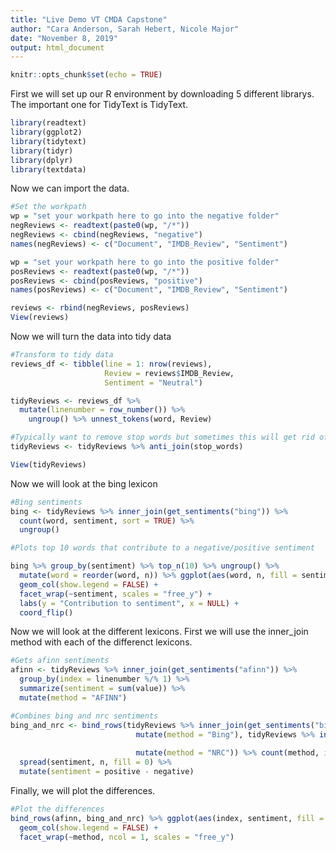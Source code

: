 ---
title: "Live Demo VT CMDA Capstone"
author: "Cara Anderson, Sarah Hebert, Nicole Major"
date: "November 8, 2019"
output: html_document
---

```{r setup, include=FALSE}
knitr::opts_chunk$set(echo = TRUE)
```

First we will set up our R environment by downloading 5 different librarys. The important one for TidyText is TidyText.
```{r}
library(readtext)
library(ggplot2)
library(tidytext)
library(tidyr)
library(dplyr)
library(textdata)


```

Now we can import the data. 
```{r}
#Set the workpath
wp = "set your workpath here to go into the negative folder"
negReviews <- readtext(paste0(wp, "/*"))
negReviews <- cbind(negReviews, "negative")
names(negReviews) <- c("Document", "IMDB_Review", "Sentiment")

wp = "set your workpath here to go into the positive folder"
posReviews <- readtext(paste0(wp, "/*"))
posReviews <- cbind(posReviews, "positive")
names(posReviews) <- c("Document", "IMDB_Review", "Sentiment")

reviews <- rbind(negReviews, posReviews)
View(reviews)
```

Now we will turn the data into tidy data
```{r}
#Transform to tidy data
reviews_df <- tibble(line = 1: nrow(reviews), 
                     Review = reviews$IMDB_Review, 
                     Sentiment = "Neutral")

tidyReviews <- reviews_df %>% 
  mutate(linenumber = row_number()) %>%
    ungroup() %>% unnest_tokens(word, Review)

#Typically want to remove stop words but sometimes this will get rid of that enture data point (prominent in Twitter)
tidyReviews <- tidyReviews %>% anti_join(stop_words)

View(tidyReviews)
```

Now we will look at the bing lexicon
```{r}
#Bing sentiments
bing <- tidyReviews %>% inner_join(get_sentiments("bing")) %>%
  count(word, sentiment, sort = TRUE) %>%
  ungroup()

#Plots top 10 words that contribute to a negative/positive sentiment

bing %>% group_by(sentiment) %>% top_n(10) %>% ungroup() %>%
  mutate(word = reorder(word, n)) %>% ggplot(aes(word, n, fill = sentiment)) +
  geom_col(show.legend = FALSE) +
  facet_wrap(~sentiment, scales = "free_y") + 
  labs(y = "Contribution to sentiment", x = NULL) + 
  coord_flip()
```

Now we will look at the different lexicons. First we will use the inner_join method with each of the differenct lexicons. 
```{r}
#Gets afinn sentiments
afinn <- tidyReviews %>% inner_join(get_sentiments("afinn")) %>%
  group_by(index = linenumber %/% 1) %>%
  summarize(sentiment = sum(value)) %>%
  mutate(method = "AFINN")

#Combines bing and nrc sentiments
bing_and_nrc <- bind_rows(tidyReviews %>% inner_join(get_sentiments("bing")) %>%
                            mutate(method = "Bing"), tidyReviews %>% inner_join(get_sentiments("nrc") %>%
                                                                                  filter(sentiment %in% c("positive", "negative"))) %>%
                            mutate(method = "NRC")) %>% count(method, index = linenumber %/% 1, sentiment) %>%
  spread(sentiment, n, fill = 0) %>%
  mutate(sentiment = positive - negative)
```

Finally, we will plot the differences.
```{r}
#Plot the differences
bind_rows(afinn, bing_and_nrc) %>% ggplot(aes(index, sentiment, fill = method)) + 
  geom_col(show.legend = FALSE) + 
  facet_wrap(~method, ncol = 1, scales = "free_y")
```